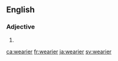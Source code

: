 ==English==

===Adjective===
{{head|en}}

# {{en-comparative of|weary}}

[[ca:wearier]]
[[fr:wearier]]
[[ja:wearier]]
[[sv:wearier]]